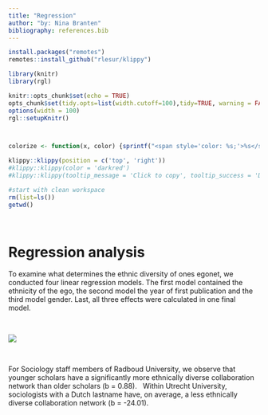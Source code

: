 ```yaml
---
title: "Regression"
author: "by: Nina Branten"
bibliography: references.bib
---
```




```r
install.packages("remotes")
remotes::install_github("rlesur/klippy")
``` 

```r
library(knitr)
library(rgl)

knitr::opts_chunk$set(echo = TRUE)
opts_chunk$set(tidy.opts=list(width.cutoff=100),tidy=TRUE, warning = FALSE, message = FALSE,comment = "#>", cache=TRUE, class.source=c("test"), class.output=c("test2"))
options(width = 100)
rgl::setupKnitr()



colorize <- function(x, color) {sprintf("<span style='color: %s;'>%s</span>", color, x) }

```

```r
klippy::klippy(position = c('top', 'right'))
#klippy::klippy(color = 'darkred')
#klippy::klippy(tooltip_message = 'Click to copy', tooltip_success = 'Done')
```


```r
#start with clean workspace 
rm(list=ls())
getwd()
```

&nbsp;
&nbsp;

# Regression analysis
To examine what determines the ethnic diversity of ones egonet, we conducted four linear regression models. The first model contained the ethnicity of the ego, the second model the year of first publication and the third model gender. Last, all three effects were calculated in one final model.

&nbsp;
&nbsp;

![](images/tabel5.png)

&nbsp;

For Sociology staff members of Radboud University, we observe that younger scholars have a significantly more ethnically diverse collaboration network than older scholars (b = 0.88).
&nbsp;
Within Utrecht University, sociologists with a Dutch lastname have, on average, a less ethnically diverse collaboration network (b = -24.01).
